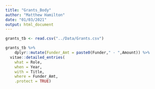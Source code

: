 ```yaml
---
title: "Grants_Body"
author: "Matthew Hamilton"
date: "01/03/2021"
output: html_document
---
```

```r
grants_tb <- read.csv("../Data/Grants.csv")
```
```r
grants_tb %>% 
    dplyr::mutate(Funder_Amt = paste0(Funder," - ",Amount)) %>%
  vitae::detailed_entries(
    what = Role,
    when = Year,
    with = Title,
    where = Funder_Amt,
    .protect = TRUE)
```